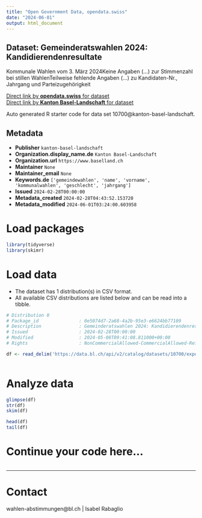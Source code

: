 ```yaml
---
title: "Open Government Data, opendata.swiss"
date: "2024-06-01"
output: html_document
---
```


## Dataset: Gemeinderatswahlen 2024: Kandidierendenresultate

Kommunale Wahlen vom 3. März 2024Keine Angaben (...) zur Stimmenzahl bei stillen WahlenTeilweise fehlende Angaben (...) zu Kandidaten-Nr., Jahrgang und Parteizugehörigkeit

[Direct link by **opendata.swiss** for dataset](https://opendata.swiss/de/dataset/gemeinderatswahlen-2024-kandidierendenresultate)<br>
[Direct link by **Kanton Basel-Landschaft** for dataset](https://data.bl.ch/explore/dataset/10700/)

Auto generated R starter code for data set 10700@kanton-basel-landschaft.

## Metadata

- **Publisher** `kanton-basel-landschaft`
- **Organization.display_name.de** `Kanton Basel-Landschaft`
- **Organization.url** `https://www.baselland.ch`
- **Maintainer** `None`
- **Maintainer_email** `None`
- **Keywords.de** `['gemeindewahlen', 'name', 'vorname', 'kommunalwahlen', 'geschlecht', 'jahrgang']`
- **Issued** `2024-02-28T00:00:00`
- **Metadata_created** `2024-02-28T04:43:52.153720`
- **Metadata_modified** `2024-06-01T03:24:00.603958`


# Load packages

```r

library(tidyverse)
library(skimr)

```

# Load data

-   The dataset has 1 distribution(s) in CSV format.
-   All available CSV distributions are listed below and can be read into a tibble.

```r

# Distribution 0
# Package_id               : 0e5074d7-2a68-4a2b-95e3-e6624bb77109
# Description              : Gemeinderatswahlen 2024: Kandidierendenresultate (csv)
# Issued                   : 2024-02-28T00:00:00
# Modified                 : 2024-05-08T09:41:08.811000+00:00
# Rights                   : NonCommercialAllowed-CommercialAllowed-ReferenceRequired

df <- read_delim('https://data.bl.ch/api/v2/catalog/datasets/10700/exports/csv')



```

# Analyze data

```r

glimpse(df)
str(df)
skim(df)

head(df)
tail(df)

```

# Continue your code here...

```r

```

------------------------------------------------------------------------

# Contact

wahlen-abstimmungen@bl.ch | Isabel Rabaglio
